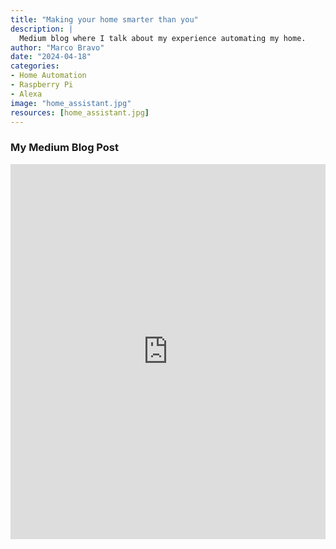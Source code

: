 ```yaml
---
title: "Making your home smarter than you"
description: |
  Medium blog where I talk about my experience automating my home.
author: "Marco Bravo"
date: "2024-04-18"
categories: 
- Home Automation
- Raspberry Pi
- Alexa
image: "home_assistant.jpg"
resources: [home_assistant.jpg]
---
```


### My Medium Blog Post

<iframe src="https://medium.com/@marco.bravoml/making-your-home-smarter-than-you-6ffb89d93af3" width="100%" height="600px" frameborder="0"></iframe>
